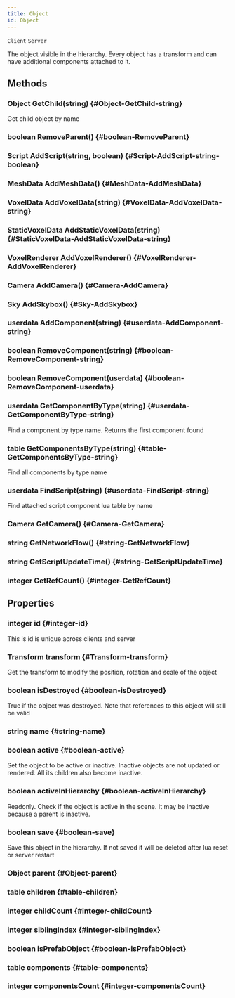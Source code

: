 ```yaml
---
title: Object
id: Object
---
```

`Client`
`Server`

The object visible in the hierarchy. Every object has a transform and can have additional components attached to it.

## Methods

### Object GetChild(string) {#Object-GetChild-string}
Get child object by name

### boolean RemoveParent() {#boolean-RemoveParent}

### Script AddScript(string, boolean) {#Script-AddScript-string-boolean}

### MeshData AddMeshData() {#MeshData-AddMeshData}

### VoxelData AddVoxelData(string) {#VoxelData-AddVoxelData-string}

### StaticVoxelData AddStaticVoxelData(string) {#StaticVoxelData-AddStaticVoxelData-string}

### VoxelRenderer AddVoxelRenderer() {#VoxelRenderer-AddVoxelRenderer}

### Camera AddCamera() {#Camera-AddCamera}

### Sky AddSkybox() {#Sky-AddSkybox}

### userdata AddComponent(string) {#userdata-AddComponent-string}

### boolean RemoveComponent(string) {#boolean-RemoveComponent-string}

### boolean RemoveComponent(userdata) {#boolean-RemoveComponent-userdata}

### userdata GetComponentByType(string) {#userdata-GetComponentByType-string}
Find a component by type name. Returns the first component found

### table GetComponentsByType(string) {#table-GetComponentsByType-string}
Find all components by type name

### userdata FindScript(string) {#userdata-FindScript-string}
Find attached script component lua table by name

### Camera GetCamera() {#Camera-GetCamera}

### string GetNetworkFlow() {#string-GetNetworkFlow}

### string GetScriptUpdateTime() {#string-GetScriptUpdateTime}

### integer GetRefCount() {#integer-GetRefCount}

## Properties

### integer id {#integer-id}
This is id is unique across clients and server

### Transform transform {#Transform-transform}
Get the transform to modify the position, rotation and scale of the object

### boolean isDestroyed {#boolean-isDestroyed}
True if the object was destroyed. Note that references to this object will still be valid 

### string name {#string-name}

### boolean active {#boolean-active}
Set the object to be active or inactive. Inactive objects are not updated or rendered. 
All its children also become inactive.

### boolean activeInHierarchy {#boolean-activeInHierarchy}
Readonly. Check if the object is active in the scene. It may be inactive because a parent is inactive.

### boolean save {#boolean-save}
Save this object in the hierarchy. If not saved it will be deleted after lua reset or server restart

### Object parent {#Object-parent}

### table children {#table-children}

### integer childCount {#integer-childCount}

### integer siblingIndex {#integer-siblingIndex}

### boolean isPrefabObject {#boolean-isPrefabObject}

### table components {#table-components}

### integer componentsCount {#integer-componentsCount}

